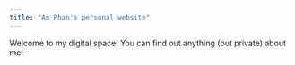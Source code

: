 ```yaml
---
title: "An Phan's personal website"
---
```


Welcome to my digital space! You can find out anything (but private) about me!
